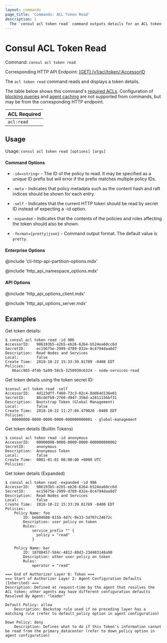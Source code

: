 ```yaml
---
layout: commands
page_title: 'Commands: ACL Token Read'
description: |
  The `consul acl token read` command outputs details for an ACL token of a specified ID. 
---
```


# Consul ACL Token Read

Command: `consul acl token read`

Corresponding HTTP API Endpoint: [\[GET\] /v1/acl/token/:AccessorID](/consul/api-docs/acl/tokens#read-a-token)

The `acl token read` command reads and displays a token details.

The table below shows this command's [required ACLs](/consul/api-docs/api-structure#authentication). Configuration of
[blocking queries](/consul/api-docs/features/blocking) and [agent caching](/consul/api-docs/features/caching)
are not supported from commands, but may be from the corresponding HTTP endpoint.

| ACL Required |
| ------------ |
| `acl:read`   |

## Usage

Usage: `consul acl token read [options] [args]`

#### Command Options

- `-id=<string>` - The ID of the policy to read. It may be specified as a unique ID
  prefix but will error if the prefix matches multiple policy IDs.

- `-meta` - Indicates that policy metadata such as the content hash and raft
  indices should be shown for each entry.

- `-self` - Indicates that the current HTTP token should be read by secret ID
  instead of expecting a -id option.

- `-expanded` - Indicates that the contents of the policies and roles affecting
  the token should also be shown.

- `-format={pretty|json}` - Command output format. The default value is `pretty`.

#### Enterprise Options

@include 'cli-http-api-partition-options.mdx'

@include 'http_api_namespace_options.mdx'

#### API Options

@include 'http_api_options_client.mdx'

@include 'http_api_options_server.mdx'

## Examples

Get token details:

```shell-session
$ consul acl token read -id 986
AccessorID:   986193b5-e2b5-eb26-6264-b524ea60cc6d
SecretID:     ec15675e-2999-d789-832e-8c4794daa8d7
Description:  Read Nodes and Services
Local:        false
Create Time:  2018-10-22 15:33:39.01789 -0400 EDT
Policies:
   06acc965-df4b-5a99-58cb-3250930c6324 - node-services-read
```

Get token details using the token secret ID:

```shell
$consul acl token read -self
AccessorID:   4d123dff-f460-73c3-02c4-8dd64d136e01
SecretID:     86cddfb9-2760-d947-358d-a2811156bf31
Description:  Bootstrap Token (Global Management)
Local:        false
Create Time:  2018-10-22 11:27:04.479026 -0400 EDT
Policies:
   00000000-0000-0000-0000-000000000001 - global-management
```

Get token details (Builtin Tokens)

```shell-session
$ consul acl token read -id anonymous
AccessorID:   00000000-0000-0000-0000-000000000002
SecretID:     anonymous
Description:  Anonymous Token
Local:        false
Create Time:  0001-01-01 00:00:00 +0000 UTC
Policies:
```

Get token details (Expanded)

```shell-session
$ consul acl token read -expanded -id 986
AccessorID:   986193b5-e2b5-eb26-6264-b524ea60cc6d
SecretID:     ec15675e-2999-d789-832e-8c4794daa8d7
Description:  Read Nodes and Services
Local:        false
Create Time:  2018-10-22 15:33:39.01789 -0400 EDT
Policies:
	Policy Name: foo
		ID: beb04680-815b-4d7c-9e33-3d707c24672c
		Description: user policy on token
		Rules:
			service_prefix "" {
			  policy = "read"
			}

	Policy Name: bar
		ID: 18788457-584c-4812-80d3-23d403148a90
		Description: other user policy on token
		Rules:
			operator = "read"

=== End of Authorizer Layer 0: Token ===
=== Start of Authorizer Layer 2: Agent Configuration Defaults (Inherited) ===
Description: Defined at request-time by the agent that resolves the ACL token; other agents may have different configuration defaults
Resolved By Agent: "leader"

Default Policy: allow
	Description: Backstop rule used if no preceding layer has a matching rule (refer to default_policy option in agent configuration)

Down Policy: deny
	Description: Defines what to do if this Token's information cannot be read from the primary_datacenter (refer to down_policy option in agent configuration)
```
